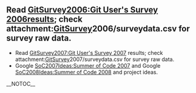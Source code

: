 == Read [[GitSurvey2006:Git User's Survey 2006]]results; check attachment:[[GitSurvey]]2006/surveydata.csv  for survey raw data. ==
* Read [[GitSurvey2007:Git User's Survey 2007]] results; check attachment:[[GitSurvey]]2007/surveydata.csv for survey raw data.
* Google [[SoC2007Ideas:Summer of Code 2007]] and Google [[SoC2008Ideas:Summer of Code 2008]] and project ideas.

__NOTOC__
